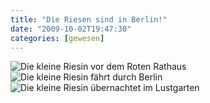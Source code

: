 ```yaml
---
title: "Die Riesen sind in Berlin!"
date: "2009-10-02T19:47:30"
categories: [gewesen]
---
```


![Die kleine Riesin vor dem Roten Rathaus](riesen2.jpg)
![Die kleine Riesin fährt durch Berlin](riesen3.jpg)
![Die kleine Riesin übernachtet im Lustgarten](riesen1.jpg)
